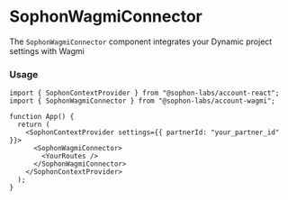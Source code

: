 
<EyeBrown label="Provider & Connector" />

# SophonWagmiConnector

The `SophonWagmiConnector` component integrates your Dynamic project settings with Wagmi

### Usage

```tsx
import { SophonContextProvider } from "@sophon-labs/account-react";
import { SophonWagmiConnector } from "@sophon-labs/account-wagmi";

function App() {
  return (
    <SophonContextProvider settings={{ partnerId: "your_partner_id" }}>
      <SophonWagmiConnector>
        <YourRoutes />
      </SophonWagmiConnector>
    </SophonContextProvider>
  );
}
```
